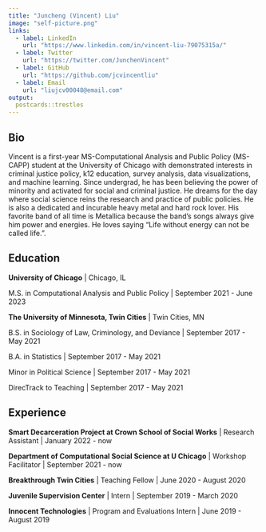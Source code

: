 ```yaml
---
title: "Juncheng (Vincent) Liu"
image: "self-picture.png"
links:
  - label: LinkedIn
    url: "https://www.linkedin.com/in/vincent-liu-79075315a/"
  - label: Twitter
    url: "https://twitter.com/JunchenVincent"
  - label: GitHub
    url: "https://github.com/jcvincentliu"
  - label: Email
    url: "liujcv00048@email.com"
output:
  postcards::trestles
---
```

 
 
## Bio

Vincent is a first-year MS-Computational Analysis and Public Policy (MS-CAPP) student at the University of Chicago with demonstrated interests in criminal justice policy, k12 education, survey analysis, data visualizations, and machine learning. Since undergrad, he has been believing the power of minority and activated for social and criminal justice. He dreams for the day where social science reins the research and practice of public policies. He is also a dedicated and incurable heavy metal and hard rock lover. His favorite band of all time is Metallica because the band's songs always give him power and energies. He loves saying "Life without energy can not be called life.". 


## Education

**University of Chicago** | Chicago, IL

M.S. in Computational Analysis and Public Policy | September 2021 - June 2023

**The University of Minnesota, Twin Cities** | Twin Cities, MN

B.S. in Sociology of Law, Criminology, and Deviance | September 2017 - May 2021

B.A. in Statistics | September 2017 - May 2021

Minor in Political Science | September 2017 - May 2021

DirecTrack to Teaching | September 2017 - May 2021


## Experience

**Smart Decarceration Project at Crown School of Social Works** | Research Assistant | January 2022 - now

**Department of Computational Social Science at U Chicago** | Workshop Facilitator | September 2021 - now

**Breakthrough Twin Cities** | Teaching Fellow | June 2020 - August 2020

**Juvenile Supervision Center** | Intern | September 2019 - March 2020

**Innocent Technologies** | Program and Evaluations Intern | June 2019 - August 2019
